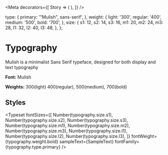 
<Meta
    decorators={[
        Story => (
            <StoryProvider dark={useDarkMode()}>
                <Story />
            </StoryProvider>
        ),
    ]}
/>


  type: {
    primary: '"Mulish", sans-serif',
  },
  weight: {
    light: '300',
    regular: '400',
    medium: '500',
    bold: '700',
  },
  size: {
    s1: 12,
    s2: 14,
    s3: 16,
    m1: 20,
    m2: 24,
    m3: 28,
    l1: 32,
    l2: 40,
    l3: 48,
  },
};


# Typography
Mulish is a minimalist Sans Serif typeface, designed for both display and text typography

**Font:** Mulish

**Weights:** 300(light) 400(regular), 500(medium), 700(bold)


## Styles
<Typeset
  fontSizes={[
    Number(typography.size.s1),
    Number(typography.size.s2),
    Number(typography.size.s3),
    Number(typography.size.m1),
    Number(typography.size.m2),
    Number(typography.size.m3),
    Number(typography.size.l1),
    Number(typography.size.l2),
    Number(typography.size.l3),
  ]}
  fontWeight={typography.weight.bold}
  sampleText={SampleText}
  fontFamily={typography.type.primary}
/>
